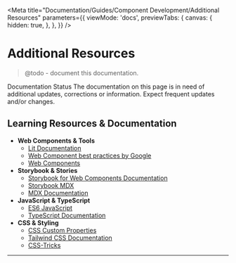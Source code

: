 
<Meta
  title="Documentation/Guides/Component Development/Additional Resources"
  parameters={{
    viewMode: 'docs',
    previewTabs: {
      canvas: {
        hidden: true,
      },
    },
  }}
/>

# Additional Resources

> @todo - document this documentation.

<nub-alert statusType="info" size="large" class="mb-6">
  <span slot="nub-alert--header">Documentation Status</span>
  The documentation on this page is in need of additional updates, corrections or information. <span class="font-semibold italic">Expect frequent updates and/or changes.</span>
</nub-alert>

## Learning Resources & Documentation

- **Web Components & Tools**
  - [Lit Documentation](https://lit.dev/docs)
  - [Web Component best practices by Google](https://developers.google.com/web/fundamentals/web-components/best-practices)
  - [Web Components ](https://www.webcomponents.org/)
- **Storybook & Stories**
  - [Storybook for Web Components Documentation](https://storybook.js.org/docs/web-components/get-started/introduction)
  - [Storybook MDX](https://storybook.js.org/docs/web-components/writing-docs/mdx)
  - [MDX Documentation](https://mdxjs.com/)
- **JavaScript & TypeScript**
  - [ES6 JavaScript](https://www.w3schools.com/js/js_es6.asp)
  - [TypeScript Documentation](https://www.typescriptlang.org/docs/)
- **CSS & Styling**
  - [CSS Custom Properties](https://developer.mozilla.org/en-US/docs/Web/CSS/--*)
  - [Tailwind CSS Documentation](https://tailwindcss.com/docs)
  - [CSS-Tricks](https://css-tricks.com/)
---
